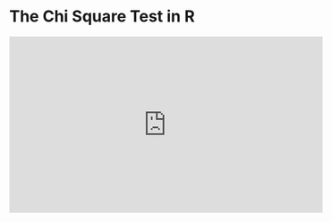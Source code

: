 # The Chi Square Test in R 

<iframe width="560" height="315" src="https://youtube.com/embed/POiHEJqmiC0" frameborder="0" allowfullscreen></iframe>  